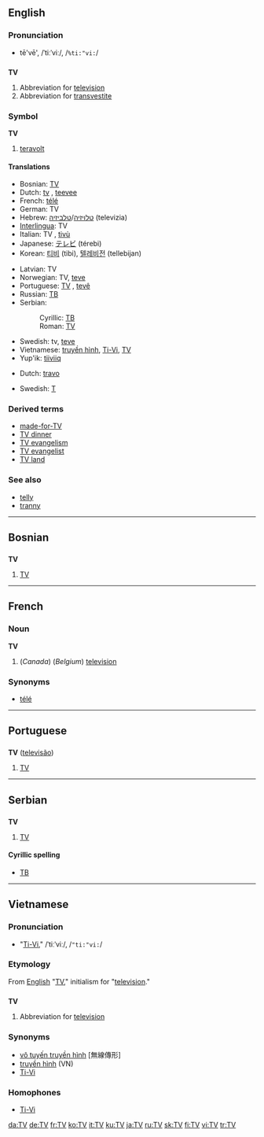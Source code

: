 {{see|.tv}}

{{wikipediapl}}
==English==

===Pronunciation===
*tē'vē', /ˈtiːˈviː/, /<tt>%ti:"vi:</tt>/

==={{abbreviation|English}}===
'''TV'''

# Abbreviation for [[television]]
# Abbreviation for [[transvestite]]

===Symbol===
'''TV'''

# [[teravolt]]

====Translations====
{{trans-top|abbreviation for television}}
*Bosnian: [[TV#Bosnian|TV]]
*Dutch: [[tv]] {{f}}, [[teevee]] {{f}}
*French: [[télé]] {{f}}
*German: TV {{n}}
*Hebrew: [[טלויזיה]]/[[טלביזיה]] (televizia) {{f}}
*[[Interlingua]]: TV
*Italian: TV {{f}}, [[tivù]] {{f}}
*Japanese: [[テレビ]] (térebi)
*Korean: [[티비]] (tibi), [[텔레비전]] (tellebijan)
{{trans-mid}}
*Latvian: TV
*Norwegian: TV, [[teve]]
*Portuguese: [[TV#Portuguese|TV]] {{f}}, [[tevê]] {{f}}
*Russian: [[ТВ#Russian|ТВ]] {{Unicode|(tɛvɛ́)}} {{n}}
*Serbian:
*:Cyrillic: [[ТВ#Serbian|ТВ]]
*:Roman: [[TV#Serbian|TV]]
*Swedish: tv, [[teve]]
*Vietnamese: [[truyền hình]], [[Ti-Vi]], [[TV#Vietnamese|TV]]
*Yup'ik: [[tiiviiq]]
{{trans-bottom}}

{{trans-top|abbreviation for transvestite}}
*Dutch: [[travo]] {{m}}
{{trans-mid}}
*Swedish: [[T]]
{{trans-bottom}}

===Derived terms===
*[[made-for-TV]]
*[[TV dinner]]
*[[TV evangelism]]
*[[TV evangelist]]
*[[TV land]]

===See also===
*[[telly]]
*[[tranny]]

----

==Bosnian==

==={{abbreviation|Bosnian}}===
'''TV''' {{m}}

# [[TV#English|TV]]

----

==French==

===Noun===
'''TV'''

# (''Canada'') (''Belgium'') {{colloquial}} [[television]]

===Synonyms===
*[[télé]]

----

==Portuguese==

==={{abbreviation|Portuguese}}===
'''TV''' ([[televisão]]) {{f}}

# [[TV#English|TV]]

----

==Serbian==

==={{abbreviation|Serbian}}===
'''TV''' {{m}}

# [[TV#English|TV]]

====Cyrillic spelling====
*[[ТВ#Serbian|ТВ]]

----

==Vietnamese==

===Pronunciation===
*"[[Ti-Vi]]," /ˈtiːˈviː/, /<tt>"ti:"vi:</tt>/

===Etymology===
From [[English]] "[[TV#English|TV]]," initialism for "[[television]]."

==={{abbreviation|Vietnamese}}===
'''TV'''

# Abbreviation for [[television]]

===Synonyms===
*[[vô tuyến truyền hình]] [無線傳形]
*[[truyền hình]] (VN)
*[[Ti-Vi]]

===Homophones===
*[[Ti-Vi]]

[[da:TV]]
[[de:TV]]
[[fr:TV]]
[[ko:TV]]
[[it:TV]]
[[ku:TV]]
[[ja:TV]]
[[ru:TV]]
[[sk:TV]]
[[fi:TV]]
[[vi:TV]]
[[tr:TV]]